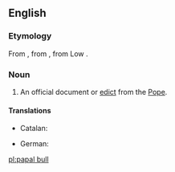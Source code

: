 ==English==

===Etymology===
From {{etyl|enm|en}} {{term|bulle|lang=enm}}, from {{etyl|fro|en}} {{term|bulle|lang=fro}}, from Low {{etyl|la|en}} {{term|bulla|lang=la}}.

===Noun===
{{en-noun|head=[[papal]] [[bull]]}}

# An official document or [[edict]] from the [[Pope]].

====Translations====
{{trans-top|official document or edict from the Pope}}
* Catalan: {{t-|ca|butlla papal}}
{{trans-mid}}
* German: {{t-|de|päbstliche Bulle|f}}
{{trans-bottom}}

[[pl:papal bull]]
